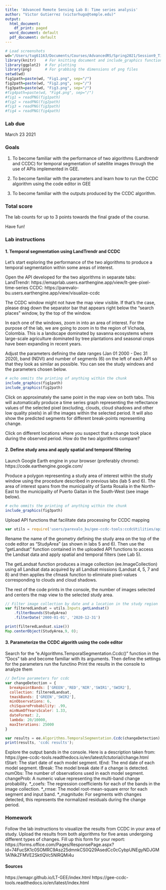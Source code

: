 ```yaml
---
title: 'Advanced Remote Sensing Lab 8: Time series analysis'
author: "Victor Gutierrez (victorhugo@temple.edu)"
output:
  html_document:
    df_print: paged
  word_document: default
  pdf_document: default
---
```


```r
# Load screenshots
wd="/Users/tug61163/Documents/Courses/AdvancedRS/Spring2021/Session9_TimeSeries"
library(knitr)    # For knitting document and include_graphics function
library(ggplot2)  # For plotting
library(png)      # For grabbing the dimensions of png files
setwd(wd)
fig1path=paste(wd, "Fig1.png", sep="/")
fig2path=paste(wd, "Fig2.png", sep="/")
fig3path=paste(wd, "Fig3.png", sep="/")
#fig4path=paste(wd, "Fig4.png", sep="/")
#fig1 = readPNG(fig1path)
#fig2 = readPNG(fig2path)
#fig3 = readPNG(fig3path)
#fig4 = readPNG(fig4path)
```

### Lab due
March 23 2021

### Goals
1. To become familiar with the performance of two algorithms (Landtrendr and CCDC) for temporal segmentation of satellite images through the use of APIs implemented in GEE.

2. To become familiar with the parameters and learn how to run the CCDC algorithm using the code editor in GEE

3. To become familiar with the outputs produced by the CCDC algorithm.

### Total score
The lab counts for up to 3 points towards the final grade of the course.

Have fun!

### Lab instructions

#### 1.	Temporal segmentation using LandTrendr and CCDC
Let's start exploring the performance of the two algorithms to produce a temporal segmentation within some areas of interest.

Open the API developed for the two algorithms in separate tabs:
LandTrendr: https://emaprlab.users.earthengine.app/view/lt-gee-pixel-time-series
CCDC: https://parevalo-bu.users.earthengine.app/view/visualize-ccdc

The CCDC window might not have the map view visible. If that's the case, please drag down the separator bar that appears right below the "search places" window, by the top of the window.

In each one of the windows, zoom in into an area of interest. For the purpose of the lab, we are going to zoom in to the region of Vichada, Colombia. This is a landscape dominated by savanna ecosystems where large-scale agriculture dominated by tree plantations and seasonal crops have been expanding in recent years.

Adjust the parameters defining the date ranges (Jan 01 2000 - Dec 31 2020), band (NDVI) and number of segments (6) on the left of each API so that they look as similar as possible. You can see the study windows and the parameters chosen below.

```r
# echo ommits the printing of anything within the chunk 
include_graphics(fig1path)
include_graphics(fig2path)
```

Click on approximately the same point in the map view on both tabs. This will automatically produce a time series graph representing the reflectance values of the selected pixel (excluding, clouds, cloud shadows and other low quality pixels) in all the images within the selected period. It will also show the predicted segments for different break-points representing change.

Click on different locations where you suspect that a change took place during the observed period. How do the two algorithms compare?

#### 2. Define study area and apply spatial and temporal filtering
Launch Google Earth engine in your browser (preferably chrome): https://code.earthengine.google.com/

Produce a polygon representing a study area of interest within the study window using the procedure described in previous labs (lab 5 and 6). The area of interest spans from the municipality of Santa Rosalia in the North-East to the municipality of Puerto Gaitan in the South-West (see image below).
```r
# echo ommits the printing of anything within the chunk 
include_graphics(fig3path)
```

Upload API functions that facilitate data processing for CCDC mapping
```JavaScript
var utils = require('users/parevalo_bu/gee-ccdc-tools:ccdcUtilities/api')
```

Rename the name of the geometry defining the study area on the top of the code editor as "StudyArea" (as shown in labs 5 and 6). Then use the "getLandsat" function contained in the uploaded API functions to access the Landsat data and apply spatial and temporal filters (see Lab 5). 

The getLandsat function produces a image collection (ee.ImageCollection) using all Landsat data acquired by all Landsat missions  (Landsat 4, 5, 7 and 8) and then applies the cfmask function to eliminate pixel-values corresponding to clouds and cloud shadows.

The rest of the code prints in the console, the number of images selected and centers the map view to the selected study area.

```JavaScript
// Filter image collection by date and a location in the study region
var filteredLandsat = utils.Inputs.getLandsat()
    .filterBounds(StudyArea)
    .filterDate('2000-01-01', '2020-12-31')

print(filteredLandsat.size())
Map.centerObject(StudyArea,9, 0);
```

#### 3.	Parameterize the CCDC algorith using the code editor
Search for the "e.Algorithms.TemporalSegmentation.Ccdc()" function in the "Docs" tab and become familiar with its arguments. Then define the settings for the parameters run the functino Print the results in the console to analyze them
```JavaScript
// Define parameters for ccdc
var changeDetection = {
  breakpointBands: ['GREEN','RED','NIR','SWIR1','SWIR2'],
  collection: filteredLandsat,
  tmaskBands: ['GREEN','SWIR2'],
  minObservations: 6,
  chiSquareProbability: .99,
  minNumOfYearsScaler: 1.33,
  dateFormat: 2,
  lambda: 20/10000,
  maxIterations: 25000
}

var results = ee.Algorithms.TemporalSegmentation.Ccdc(changeDetection);
print(results, 'ccdc results');
```

Explore the output bands in the console. Here is a description taken from:
https://gee-ccdc-tools.readthedocs.io/en/latest/lctutorial/change.html 
tStart: The start date of each model segment.
tEnd: The end date of each model segment.
tBreak: The model break date if a change is detected.
numObs: The number of observations used in each model segment.
changeProb: A numeric value representing the multi-band change probability.
*_coefs: The regression coefficients for each of the bands in the image collection.
*_rmse: The model root-mean-square error for each segment and input band.
*_magnitude: For segments with changes detected, this represents the normalized residuals during the change period.

### Homework
Follow the lab instructions to visualize the results from CCDC in your area of study. Upload the results from both algorithms for five areas undergoing different types of changes. Fill up this form for your report:
https://forms.office.com/Pages/ResponsePage.aspx?id=74FucSK1c0SOMRC9Asz25dmnkCS0Q29AsedCc0cCybpUNEgyNDJGM1A1NkZFMVE2SktIQVc5NlRQMi4u 

#### Sources
https://emapr.github.io/LT-GEE/index.html
https://gee-ccdc-tools.readthedocs.io/en/latest/index.html 
